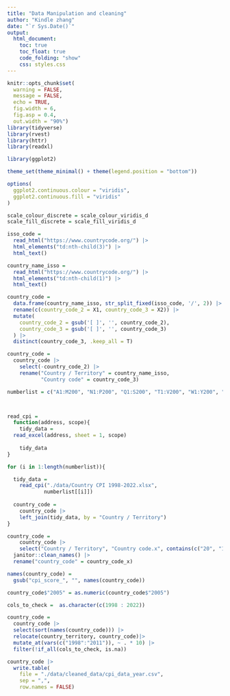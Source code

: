 ```yaml
---
title: "Data Manipulation and cleaning"
author: "Kindle zhang"
date: "`r Sys.Date()`"
output: 
  html_document:
    toc: true
    toc_float: true
    code_folding: "show"
    css: styles.css
---
```



```r
knitr::opts_chunk$set(
  warning = FALSE, 
  message = FALSE, 
  echo = TRUE,
  fig.width = 6,
  fig.asp = 0.4,
  out.width = "90%")
library(tidyverse)
library(rvest)
library(httr)
library(readxl)

library(ggplot2)

theme_set(theme_minimal() + theme(legend.position = "bottom"))

options(
  ggplot2.continuous.colour = "viridis",
  ggplot2.continuous.fill = "viridis"
)

scale_colour_discrete = scale_colour_viridis_d
scale_fill_discrete = scale_fill_viridis_d
```

```r
isso_code =
  read_html("https://www.countrycode.org/") |>
  html_elements("td:nth-child(3)") |>
  html_text()

country_name_isso =
  read_html("https://www.countrycode.org/") |>
  html_elements("td:nth-child(1)") |>
  html_text()

country_code = 
  data.frame(country_name_isso, str_split_fixed(isso_code, '/', 2)) |>
  rename(c(country_code_2 = X1, country_code_3 = X2)) |>
  mutate(
    country_code_2 = gsub('[ ]', '', country_code_2),
    country_code_3 = gsub('[ ]', '', country_code_3)
  ) |>
  distinct(country_code_3, .keep_all = T)
```

```r
country_code = 
  country_code |> 
    select(-country_code_2) |>
    rename("Country / Territory" = country_name_isso,
           "Country code" = country_code_3)
```

```r

numberlist = c("A1:M200", "N1:P200", "Q1:S200", "T1:V200", "W1:Y200", "Z1:AB200", "AC1:AE200", "AF1:AH200", "AI1:AK200", "AL1:AN200", "AO1:AQ200", "AR1:AT200", "AU1:AW200", "AX1:AZ200", "BA1:BC200")



read_cpi = 
  function(address, scope){
    tidy_data = 
  read_excel(address, sheet = 1, scope)
    
    tidy_data
}
```



```r
for (i in 1:length(numberlist)){

  tidy_data = 
    read_cpi("./data/Country CPI 1998-2022.xlsx",
            numberlist[[i]]) 
  
  country_code = 
    country_code |> 
    left_join(tidy_data, by = "Country / Territory")
}
```

```r
country_code = 
    country_code |>
    select("Country / Territory", "Country code.x", contains(c("20", "19"))) |> 
  janitor::clean_names() |> 
  rename("country_code" = country_code_x)

names(country_code) = 
  gsub("cpi_score_", "", names(country_code))

country_code$"2005" = as.numeric(country_code$"2005")

cols_to_check =  as.character(c(1998 : 2022))

country_code =
  country_code |> 
  select(sort(names(country_code))) |> 
  relocate(country_territory, country_code)|> 
  mutate_at(vars(c("1998":"2011")), ~ . * 10) |> 
  filter(!if_all(cols_to_check, is.na))
```

```r
country_code |> 
  write.table(
    file = "./data/cleaned_data/cpi_data_year.csv",
    sep = ",", 
    row.names = FALSE)
```

